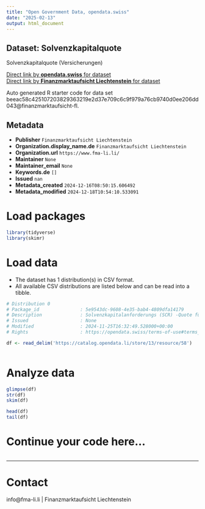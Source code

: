 ```yaml
---
title: "Open Government Data, opendata.swiss"
date: "2025-02-13"
output: html_document
---
```


## Dataset: Solvenzkapitalquote

Solvenzkapitalquote (Versicherungen)

[Direct link by **opendata.swiss** for dataset](https://opendata.swiss/de/dataset/solvenzkapitalquote)<br>
[Direct link by **Finanzmarktaufsicht Liechtenstein** for dataset]()

Auto generated R starter code for data set beeac58c425107203829363219e2d37e709c6c9f979a76cb9740d0ee206dd043@finanzmarktaufsicht-fl.

## Metadata

- **Publisher** `Finanzmarktaufsicht Liechtenstein`
- **Organization.display_name.de** `Finanzmarktaufsicht Liechtenstein`
- **Organization.url** `https://www.fma-li.li/`
- **Maintainer** `None`
- **Maintainer_email** `None`
- **Keywords.de** `[]`
- **Issued** `nan`
- **Metadata_created** `2024-12-16T08:50:15.606492`
- **Metadata_modified** `2024-12-18T10:54:10.533091`


# Load packages

```r

library(tidyverse)
library(skimr)

```

# Load data

-   The dataset has 1 distribution(s) in CSV format.
-   All available CSV distributions are listed below and can be read into a tibble.

```r

# Distribution 0
# Package_id               : 5e9543dc-9608-4e35-bab4-4809dfa14179
# Description              : Solvenzkapitalanforderungs (SCR) -Quote für den Liechtensteinischen Versicherungssektor (CSV)
# Issued                   : None
# Modified                 : 2024-11-25T16:32:49.528000+00:00
# Rights                   : https://opendata.swiss/terms-of-use#terms_by

df <- read_delim('https://catalog.opendata.li/store/13/resource/58')



```

# Analyze data

```r

glimpse(df)
str(df)
skim(df)

head(df)
tail(df)

```

# Continue your code here...

```r

```

------------------------------------------------------------------------

# Contact

info@fma-li.li | Finanzmarktaufsicht Liechtenstein
